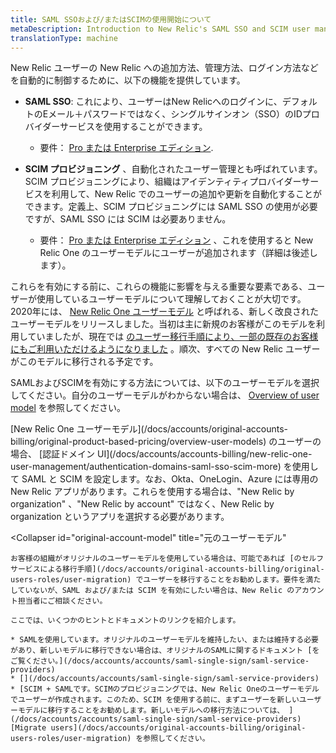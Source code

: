 ```yaml
---
title: SAML SSOおよび/またはSCIMの使用開始について
metaDescription: Introduction to New Relic's SAML SSO and SCIM user management options.
translationType: machine
---
```


New Relic ユーザーの New Relic への追加方法、管理方法、ログイン方法などを自動的に制御するために、以下の機能を提供しています。

* **SAML SSO**: これにより、ユーザーはNew Relicへのログインに、デフォルトのEメール＋パスワードではなく、シングルサインオン（SSO）のIDプロバイダーサービスを使用することができます。

  * 要件： [Pro または Enterprise エディション](https://newrelic.com/pricing).

* **SCIM プロビジョニング** 、自動化されたユーザー管理とも呼ばれています。SCIM プロビジョニングにより、組織はアイデンティティプロバイダーサービスを利用して、New Relic でのユーザーの追加や更新を自動化することができます。定義上、SCIM プロビジョニングには SAML SSO の使用が必要ですが、SAML SSO には SCIM は必要ありません。

  * 要件： [Pro または Enterprise エディション](https://newrelic.com/pricing) 、これを使用すると New Relic One のユーザーモデルにユーザーが追加されます（詳細は後述します）。

これらを有効にする前に、これらの機能に影響を与える重要な要素である、ユーザーが使用しているユーザーモデルについて理解しておくことが大切です。2020年には、 [New Relic One ユーザーモデル](/docs/accounts/original-accounts-billing/original-users-roles/overview-user-models) と呼ばれる、新しく改良されたユーザーモデルをリリースしました。当初は主に新規のお客様がこのモデルを利用していましたが、現在では [のユーザー移行手順により、一部の既存のお客様にもご利用いただけるようになりました](/docs/accounts/original-accounts-billing/original-users-roles/user-migration/) 。順次、すべての New Relic ユーザーがこのモデルに移行される予定です。

SAMLおよびSCIMを有効にする方法については、以下のユーザーモデルを選択してください。自分のユーザーモデルがわからない場合は、 [Overview of user model](/docs/accounts/original-accounts-billing/original-product-based-pricing/overview-user-models) を参照してください。

<CollapserGroup>
  <Collapser
    id="new-account-model"
    title="New Relic Oneユーザーモデル"
  >
    [New Relic One ユーザーモデル](/docs/accounts/original-accounts-billing/original-product-based-pricing/overview-user-models) のユーザーの場合、 [認証ドメイン UI](/docs/accounts/accounts-billing/new-relic-one-user-management/authentication-domains-saml-sso-scim-more) を使用して SAML と SCIM を設定します。なお、Okta、OneLogin、Azure には専用の New Relic アプリがあります。これらを使用する場合は、"New Relic by organization" 、"New Relic by account" ではなく、New Relic by organization というアプリを選択する必要があります。
  </Collapser>

  <Collapser
    id="original-account-model"
    title="元のユーザーモデル"
  >
    お客様の組織がオリジナルのユーザーモデルを使用している場合は、可能であれば [のセルフサービスによる移行手順](/docs/accounts/original-accounts-billing/original-users-roles/user-migration) でユーザーを移行することをお勧めします。要件を満たしていないが、SAML および/または SCIM を有効にしたい場合は、New Relic のアカウント担当者にご相談ください。

    ここでは、いくつかのヒントとドキュメントのリンクを紹介します。

    * SAMLを使用しています。オリジナルのユーザーモデルを維持したい、または維持する必要があり、新しいモデルに移行できない場合は、オリジナルのSAMLに関するドキュメント [をご覧ください。](/docs/accounts/accounts/saml-single-sign/saml-service-providers)
    * [](/docs/accounts/accounts/saml-single-sign/saml-service-providers)
    * [SCIM + SAMLです。SCIMのプロビジョニングでは、New Relic Oneのユーザーモデルでユーザーが作成されます。このため、SCIM を使用する前に、まずユーザーを新しいユーザーモデルに移行することをお勧めします。新しいモデルへの移行方法については、 ](/docs/accounts/accounts/saml-single-sign/saml-service-providers)[Migrate users](/docs/accounts/original-accounts-billing/original-users-roles/user-migration) を参照してください。
  </Collapser>
</CollapserGroup>